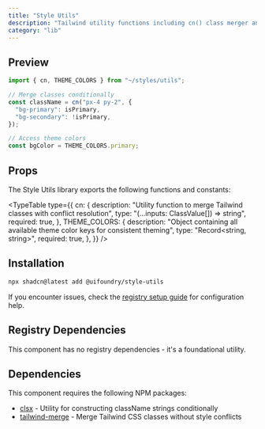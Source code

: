 ```yaml
---
title: "Style Utils"
description: "Tailwind utility functions including cn() class merger and theme color constants"
category: "lib"
---
```


## Preview

```typescript
import { cn, THEME_COLORS } from "~/styles/utils";

// Merge classes conditionally
const className = cn("px-4 py-2", {
  "bg-primary": isPrimary,
  "bg-secondary": !isPrimary,
});

// Access theme colors
const bgColor = THEME_COLORS.primary;
```

## Props

The Style Utils library exports the following functions and constants:

<TypeTable
  type={{
    cn: {
      description:
        "Utility function to merge Tailwind classes with conflict resolution",
      type: "(...inputs: ClassValue[]) => string",
      required: true,
    },
    THEME_COLORS: {
      description:
        "Object containing all available theme color keys for consistent theming",
      type: "Record<string, string>",
      required: true,
    },
  }}
/>

## Installation

```bash
npx shadcn@latest add @uifoundry/style-utils
```

If you encounter issues, check the [registry setup guide](/docs/registry-setup) for configuration help.

## Registry Dependencies

This component has no registry dependencies - it's a foundational utility.

## Dependencies

This component requires the following NPM packages:

- [clsx](https://github.com/lukeed/clsx) - Utility for constructing className strings conditionally
- [tailwind-merge](https://github.com/dcastil/tailwind-merge) - Merge Tailwind CSS classes without style conflicts
